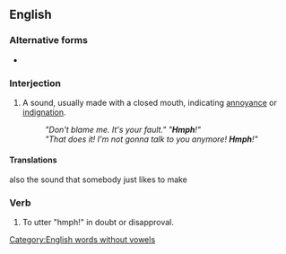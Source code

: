 ==English==

===Alternative forms===
* {{l|en|humph}}

===Interjection===
{{en-interj}}
# {{lb|en|onomatopoeia}} A sound, usually made with a closed mouth, indicating [[annoyance]] or [[indignation]].
#: ''"Don't blame me. It's your fault." "'''Hmph'''!"''
#: ''"That does it! I'm not gonna talk to you anymore! '''Hmph'''!"''

====Translations====
{{trans-see|sound of annoyance or indignation|humph}} also the sound that somebody just likes to make

===Verb===
{{en-verb}}

# {{lb|en|intransitive}} To utter "hmph!" in doubt or disapproval.

[[Category:English words without vowels]]